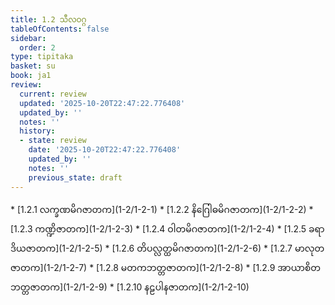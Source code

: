 ```yaml
---
title: 1.2 သီလဝဂ္ဂ
tableOfContents: false
sidebar:
  order: 2
type: tipitaka
basket: su
book: ja1
review:
  current: review
  updated: '2025-10-20T22:47:22.776408'
  updated_by: ''
  notes: ''
  history:
  - state: review
    date: '2025-10-20T22:47:22.776408'
    updated_by: ''
    notes: ''
    previous_state: draft
---
```



<DynamicBreadcrumb />


<ReviewStatus review={frontmatter.review} showDetails={true} />

<HypothesisAnnotation frontmatter={frontmatter} />



<TableOfContents book="ja1" section="1.2">
* [1.2.1 လက္ခဏမိဂဇာတက](1-2/1-2-1)
* [1.2.2 နိဂြေါဓမိဂဇာတက](1-2/1-2-2)
* [1.2.3 ကဏ္ဍိဇာတက](1-2/1-2-3)
* [1.2.4 ဝါတမိဂဇာတက](1-2/1-2-4)
* [1.2.5 ခရာဒိယဇာတက](1-2/1-2-5)
* [1.2.6 တိပလ္လတ္ထမိဂဇာတက](1-2/1-2-6)
* [1.2.7 မာလုတဇာတက](1-2/1-2-7)
* [1.2.8 မတကဘတ္တဇာတက](1-2/1-2-8)
* [1.2.9 အာယာစိတဘတ္တဇာတက](1-2/1-2-9)
* [1.2.10 နဠပါနဇာတက](1-2/1-2-10)
</TableOfContents>